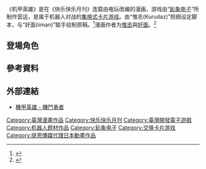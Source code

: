 {{Infobox animanga/Headerofja
|標題 = 機甲英雄
|圖像 = 
|尺寸 = 
|說明 = 
|日文名稱 = 
|英文名稱 = 
|假名 = 
|羅馬字 = 
|類型 = [[戰鬥|動作]]
}}
{{Infobox animanga/Game
|標題 = 
|類型 = 
|使用平台 = 
|遊戲引擎 = 
|開發團隊 = 
|發行商 = 鈊象電子
|製作人 = 
|監製 = 
|劇本 = 
|人物設定 = 
|音樂 = 
|遊戲人數 = 1
|發售日 = 2011年
|對象年齡 = 
}}
{{Infobox animanga/Manga
|標題 = 機甲英雄 FIGHT！
|作者 = 惟丞、好面
|作畫 = 
|出版社 = [[青文出版社|青文出版社]]
|連載雜誌 = [[快樂快樂月刊|快樂快樂月刊]]
|label = 
|網路 = 
|發售日 = 
|開始 = 2012年
|結束 = 2014年
|冊數 = 
|話數 = 
|其他 = 
}}
{{Infobox animanga/TVAnime
|標題 = [[機甲英雄機鬥勇者|機甲英雄機鬥勇者]]
|原作 = IGS 鈊象電子
|導演 = [[池添隆博|池添隆博]]
|系列構成 = 
|編劇 = 
|人物設定 = [[永作友克|永作友克]]
|機械設定 = 鈊象電子、[[柳瀬敬之|柳瀬敬之]]、[[PUMP|PUMP]]、[[皇宇|皇宇]]
|音樂 = 
|動畫製作 = [[GONZO|GONZO]]
|製作 = 
|代理發行 = 
|播放電視台 = 
|播放開始 = 2019年8月16日
|播放結束 = 
|網絡 = [[巴哈姆特動畫瘋|巴哈姆特動畫瘋]]
|話數 = 
|其他 = 
}}
{{Infobox animanga/Footerofja}}
《机甲英雄》是在《快乐快乐月刊》连载由电玩改编的漫画，游戏由“[[鈊象电子|鈊象电子]]”所制作营运，是属于机器人对战的[[集换式卡片游戏|集换式卡片游戏]]。由“惟丞(Kurudaz)”担纲设定脚本，与“好面(iiman)”联手绘制原稿。<ref>{{Cite news|url=http://news.comicyu.com/2013/03/15/105679.html|title=《机甲英雄FIGHT!》为台湾的原创作品带来崭新潮流|language=zh-tw|publisher=漫域|author=薇晓|date=2013年3月15日|accessdate=2016-06-08|archive-date=2016-08-06|archive-url=https://web.archive.org/web/20160806125642/http://news.comicyu.com/2013/03/15/105679.html|dead-url=no}}</ref>漫画作者为[[惟丞|惟丞]]與[[好面|好面]]。<ref>{{Cite news|url=http://gnn.gamer.com.tw/4/84544.html|title=【漫博 13】《新世紀國軍戰士》《機甲英雄》等活動第二日舞台總覽報導|language=zh-tw|publisher=巴哈姆特|author=GNN 記者 阿Lu 報導|date=2013-08-16|accessdate=2016-06-08|archive-date=2015-02-27|archive-url=https://web.archive.org/web/20150227163010/http://gnn.gamer.com.tw/4/84544.html|dead-url=no}}</ref>

== 登場角色 ==

== 參考資料 ==
{{reflist}}

== 外部連結 ==
* {{zh}}[http://herorobots2.igsgame.com/ 機甲英雄 - 機鬥勇者] {{Wayback|url=http://herorobots2.igsgame.com/ |date=20210116235741 }}

{{DEFAULTSORT:Hero of Robots}}
[[Category:臺灣漫畫作品|Category:臺灣漫畫作品]]
[[Category:快乐快乐月刊|Category:快乐快乐月刊]]
[[Category:臺灣開發電子遊戲|Category:臺灣開發電子遊戲]]
[[Category:机器人题材作品|Category:机器人题材作品]]
[[Category:鈊象电子|Category:鈊象电子]]
[[Category:交换卡片游戏|Category:交换卡片游戏]]
[[Category:提恩傳媒代理日本動畫作品|Category:提恩傳媒代理日本動畫作品]]